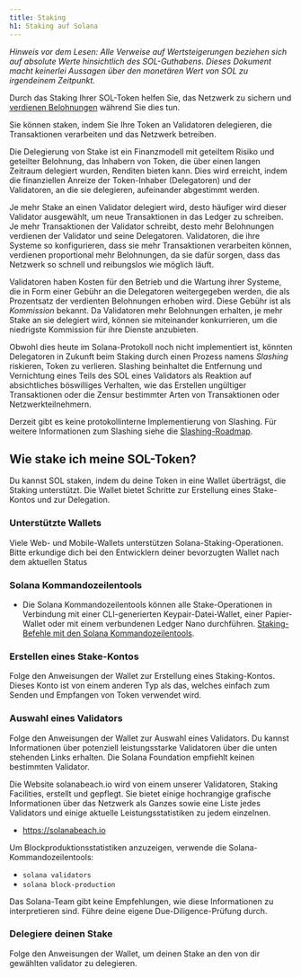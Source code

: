 ```yaml
---
title: Staking
h1: Staking auf Solana
---
```


_Hinweis vor dem Lesen: Alle Verweise auf Wertsteigerungen beziehen sich auf
absolute Werte hinsichtlich des SOL-Guthabens. Dieses Dokument macht keinerlei
Aussagen über den monetären Wert von SOL zu irgendeinem Zeitpunkt._

Durch das Staking Ihrer SOL-Token helfen Sie, das Netzwerk zu sichern und
[verdienen Belohnungen](https://docs.anza.xyz/implemented-proposals/staking-rewards)
während Sie dies tun.

Sie können staken, indem Sie Ihre Token an Validatoren delegieren, die
Transaktionen verarbeiten und das Netzwerk betreiben.

Die Delegierung von Stake ist ein Finanzmodell mit geteiltem Risiko und
geteilter Belohnung, das Inhabern von Token, die über einen langen Zeitraum
delegiert wurden, Renditen bieten kann. Dies wird erreicht, indem die
finanziellen Anreize der Token-Inhaber (Delegatoren) und der Validatoren, an die
sie delegieren, aufeinander abgestimmt werden.

Je mehr Stake an einen Validator delegiert wird, desto häufiger wird dieser
Validator ausgewählt, um neue Transaktionen in das Ledger zu schreiben. Je mehr
Transaktionen der Validator schreibt, desto mehr Belohnungen verdienen der
Validator und seine Delegatoren. Validatoren, die ihre Systeme so konfigurieren,
dass sie mehr Transaktionen verarbeiten können, verdienen proportional mehr
Belohnungen, da sie dafür sorgen, dass das Netzwerk so schnell und reibungslos
wie möglich läuft.

Validatoren haben Kosten für den Betrieb und die Wartung ihrer Systeme, die in
Form einer Gebühr an die Delegatoren weitergegeben werden, die als Prozentsatz
der verdienten Belohnungen erhoben wird. Diese Gebühr ist als _Kommission_
bekannt. Da Validatoren mehr Belohnungen erhalten, je mehr Stake an sie
delegiert wird, können sie miteinander konkurrieren, um die niedrigste
Kommission für ihre Dienste anzubieten.

Obwohl dies heute im Solana-Protokoll noch nicht implementiert ist, könnten
Delegatoren in Zukunft beim Staking durch einen Prozess namens _Slashing_
riskieren, Token zu verlieren. Slashing beinhaltet die Entfernung und
Vernichtung eines Teils des SOL eines Validators als Reaktion auf absichtliches
böswilliges Verhalten, wie das Erstellen ungültiger Transaktionen oder die
Zensur bestimmter Arten von Transaktionen oder Netzwerkteilnehmern.

Derzeit gibt es keine protokollinterne Implementierung von Slashing. Für weitere
Informationen zum Slashing siehe die
[Slashing-Roadmap](https://docs.anza.xyz/proposals/optimistic-confirmation-and-slashing#slashing-roadmap).

## Wie stake ich meine SOL-Token?

Du kannst SOL staken, indem du deine Token in eine Wallet überträgst, die
Staking unterstützt. Die Wallet bietet Schritte zur Erstellung eines
Stake-Kontos und zur Delegation.

### Unterstützte Wallets

Viele Web- und Mobile-Wallets unterstützen Solana-Staking-Operationen. Bitte
erkundige dich bei den Entwicklern deiner bevorzugten Wallet nach dem aktuellen
Status

### Solana Kommandozeilentools

- Die Solana Kommandozeilentools können alle Stake-Operationen in Verbindung mit
  einer CLI-generierten Keypair-Datei-Wallet, einer Papier-Wallet oder mit einem
  verbundenen Ledger Nano durchführen.
  [Staking-Befehle mit den Solana Kommandozeilentools](https://docs.anza.xyz/cli/examples/delegate-stake).

### Erstellen eines Stake-Kontos

Folge den Anweisungen der Wallet zur Erstellung eines Staking-Kontos. Dieses
Konto ist von einem anderen Typ als das, welches einfach zum Senden und
Empfangen von Token verwendet wird.

### Auswahl eines Validators

Folge den Anweisungen der Wallet zur Auswahl eines Validators. Du kannst
Informationen über potenziell leistungsstarke Validatoren über die unten
stehenden Links erhalten. Die Solana Foundation empfiehlt keinen bestimmten
Validator.

Die Website solanabeach.io wird von einem unserer Validatoren, Staking
Facilities, erstellt und gepflegt. Sie bietet einige hochrangige grafische
Informationen über das Netzwerk als Ganzes sowie eine Liste jedes Validators und
einige aktuelle Leistungsstatistiken zu jedem einzelnen.

- https://solanabeach.io

Um Blockproduktionsstatistiken anzuzeigen, verwende die
Solana-Kommandozeilentools:

- `solana validators`
- `solana block-production`

Das Solana-Team gibt keine Empfehlungen, wie diese Informationen zu
interpretieren sind. Führe deine eigene Due-Diligence-Prüfung durch.

### Delegiere deinen Stake

Folge den Anweisungen der Wallet, um deinen Stake an den von dir gewählten
validator zu delegieren.
